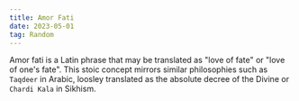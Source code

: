```yaml
---
title: Amor Fati
date: 2023-05-01
tag: Random
---
```


Amor fati is a Latin phrase that may be translated as "love of fate" or "love of
one's fate". This stoic concept mirrors similar philosophies such as `Taqdeer`
in Arabic, loosley translated as the absolute decree of the Divine or
`Chardi Kala` in Sikhism.
